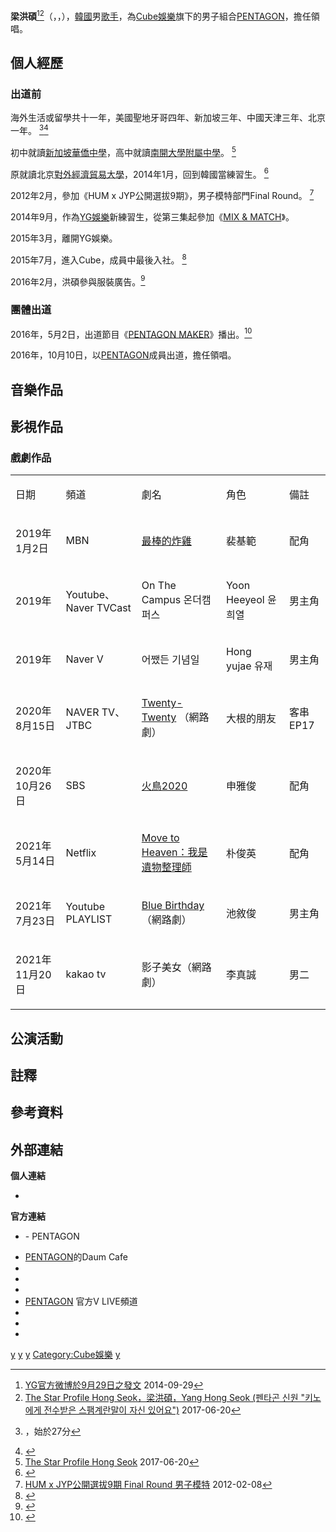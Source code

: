 {{藝人
| 姓名 = 洪碩
| 類型 = 男歌手
| 本名 = 梁洪碩
| 外文名 = 양홍석
| 圖片 = 190327 펜타곤 홍석 (2).jpg
| 國籍 = {{KOR}}
| 出生日期 = {{birth_date and age|1994|4|17}}
| 出生地點 = {{KOR}}[[京畿道|京畿道]][[城南市|城南市]]
| 羅馬拼音 = Yang Hong Seok
| 職業 = [[歌手|歌手]]、[[作曲家|作曲家]]
| 語言 = [[韓語|韓語]]、[[英語|英語]]、[[中文|中文]]
| 母校 = {{link-ko|亭子初等學校|정자초등학교}}<br>[[對外經濟貿易大學|北京對外經濟貿易大學]]<br>漢語言文學系同聲傳譯專業（退學）
| 出道地點 = {{KOR}}[[首爾特別市|首爾特別市]]
| 出道日期 = 2016年10月10日
| 出道作 = 《GORILLA》
| 活躍年代 = 2016年至今
| 經紀公司 = [[Cube娛樂|Cube娛樂]]
| 相關團體 = [[Pentagon_(男子組合)|PENTAGON]]
}}

'''梁洪碩'''<ref>[http://www.weibo.com/3161467712/BpeRQ4XwW YG官方微博於9月29日之發文] {{Wayback|url=http://www.weibo.com/3161467712/BpeRQ4XwW |date=20210809132437 }} 2014-09-29</ref><ref>[http://thestar.chosun.com/site/data/html_dir/2017/06/13/2017061302635.html The Star Profile Hong Seok，梁洪碩，Yang Hong Seok (펜타곤 신원 "키노에게 전수받은 스팸계란말이 자신 있어요")] {{Wayback|url=http://thestar.chosun.com/site/data/html_dir/2017/06/13/2017061302635.html |date=20171227235525 }}2017-06-20</ref>（{{lang-ko|'''양홍석'''}}，{{lang-en|'''Yang Hong Seok'''}}，{{bd|1994年|4月17日|catIdx=J}}），[[韓國|韓國]]男[[歌手|歌手]]，為[[Cube娛樂|Cube娛樂]]旗下的男子組合[[Pentagon_(男子組合)|PENTAGON]]，擔任領唱。{{notetag|name=melonhongseok|Melon洪碩個人介紹，2020-04-08，「洪碩是Pentagon的領唱。홍석 는 펜타곤의 리드보컬이다.」<ref>[https://www.melon.com/artist/timeline.htm?artistId=991779 洪碩Melon個人介紹] {{Wayback|url=https://www.melon.com/artist/timeline.htm?artistId=991779 |date=20190514080535 }} 2020-04-08</ref>}}

== 個人經歷 ==
===出道前===
海外生活或留學共十一年，美國聖地牙哥四年、新加坡三年、中國天津三年、北京一年。
<ref>{{Citation|last=StyLive|title=Yolo Live|date=2017-08-21|url=http://www.vlive.tv/video/38996|accessdate=2017-08-21|archive-date=2017-08-20|archive-url=https://web.archive.org/web/20170820073241/http://www.vlive.tv/video/38996|dead-url=no}}，始於27分</ref><ref>{{youtube|kGvqki9I1lU|161026 Pops in Seoul PENTAGON Hong Seok Profile|m=0|s=0}}</ref>

初中就讀[[新加坡華僑中學|新加坡華僑中學]]，高中就讀[[南開大學附屬中學|南開大學附屬中學]]。
<ref>[http://entertain.naver.com/read?oid=023&aid=0003289933 The Star Profile Hong Seok] {{webarchive|url=https://web.archive.org/web/20170802133413/http://entertain.naver.com/read?oid=023&aid=0003289933 |date=2017-08-02 }} 2017-06-20</ref>

原就讀北京[[對外經濟貿易大學|對外經濟貿易大學]]，2014年1月，回到韓國當練習生。
<ref>{{youtube|8i6XvD3wHVo|140925 Mnet MIX & MATCH Ep.03|m=2|s=24}}</ref>

2012年2月，參加《HUM x JYP公開選拔9期》，男子模特部門Final Round。
<ref>[http://tv.kakao.com/channel/2658164/cliplink/39909543 HUM x JYP公開選拔9期 Final Round 男子模特] {{Wayback|url=http://tv.kakao.com/channel/2658164/cliplink/39909543 |date=20170413071027 }} 2012-02-08</ref> 

2014年9月，作為[[YG娛樂|YG娛樂]]新練習生，從第三集起參加《[[MIX_&_MATCH|MIX & MATCH]]》。

2015年3月，離開YG娛樂。

2015年7月，進入Cube，成員中最後入社。
<ref>{{cite web |url=http://mwave.interest.me/mobileweb/enewsworld/tw/article/95497/ |title=MIX & MATCH 梁洪碩離開YG 正式簽進CUBE娛樂 |date=2015-07-15 |access-date=2016-04-29 |archive-url=https://web.archive.org/web/20160513033327/http://mwave.interest.me/mobileweb/enewsworld/tw/article/95497/ |archive-date=2016-05-13 |dead-url=yes }}</ref>

2016年2月，洪碩參與服裝廣告。<ref name="hyuna2">{{cite web|url=http://kpopn.niusnews.com/=K1oavrb0|title=泫雅、梁洪碩「Clriden」代言照|date=2016-02-07|access-date=2018-01-22|archive-url=https://web.archive.org/web/20170929001846/http://kpopn.niusnews.com/=K1oavrb0|archive-date=2017-09-29|dead-url=yes}}</ref>

===團體出道===
2016年，5月2日，出道節目《[[PENTAGON_MAKER|PENTAGON MAKER]]》播出。<ref>{{cite web |url=http://kpopn.niusnews.com/=K3t0uij2 |title=PENTAGON 出道實境節目5/2播出 |publisher=kpopn |date=2016-04-27 |author=Sylvia |language=zh |access-date=2018-06-26 |archive-url=https://web.archive.org/web/20170802175028/http://kpopn.niusnews.com/=K3t0uij2 |archive-date=2017-08-02 |dead-url=yes }}</ref>

2016年，10月10日，以[[Pentagon_(男子組合)|PENTAGON]]成員出道，擔任領唱。{{notetag|name=allposition|ETNews 新聞，2017-01-04，2017年期待的Idol Star：「Hui、隊長、主唱」「珍虎、主唱」「E'Dawn、主Rapper、主領舞」「洪碩、Yeo One、領唱」「信源、副唱、副Rapper」「閆桉、副唱」「Yuto、副Rapper、領舞」「Kino、副唱、副Rapper、主領舞」「禹奭、領Rapper」<ref>[http://www.etnews.com/20170104000258 2017年期待的Idol Star新聞] {{Wayback|url=http://www.etnews.com/20170104000258 |date=20180705092334 }} 2017-01-04</ref>}}{{notetag|name=asgard|10Asia 新聞，2017-09-18，青年時代2 Asgard是真正的偶像？PENTAGON個人資料：「Hui、Pentagon的隊長」「珍虎、Pentagon的主唱」「洪碩、Pentagon的領唱」「信源、Pentagon的副唱、門面」「Yeo One、Pentagon的領唱」「Kino、Pentagon的副唱」「禹奭、Pentagon的領Rapper」<ref>[http://entertain.naver.com/read?oid=312&aid=0000280284 青年時代2 Asgard是真正的偶像？ PENTAGON 個人資料] {{Wayback|url=http://entertain.naver.com/read?oid=312&aid=0000280284 |date=20180619214116 }} 2017-09-18</ref>}}{{notetag|name=rtkposition|Mnet Road To Kingdom，Pentagon 個人介紹，2020-04-24，「珍虎、主唱」「Hui、隊長、主唱、領舞」「洪碩、領唱」「信源、副唱」「Yeo One、領唱」「Yuto、領Rapper、領舞」「Kino、副唱、主領舞」「禹奭、主Rapper」<ref>[https://www.youtube.com/watch?v=hndG97cdnvY 한 눈에 보는 프로필 펜타곤(PENTAGON)] {{Wayback|url=https://www.youtube.com/watch?v=hndG97cdnvY |date=20200501133152 }} 2020-04-24</ref>}}{{notetag|name=rtkvocal|Mnet Road To Kingdom，Pentagon Vocal介紹，2020-04-27，「珍虎、Hui、主唱」「洪碩、Yeo One、領唱」「信源、閆桉、Kino、副唱」<ref>[https://www.youtube.com/watch?v=duo7Brzh3Ew 한 눈에 보는 포지션 보컬(Vocal) 편] {{Wayback|url=https://www.youtube.com/watch?v=duo7Brzh3Ew |date=20200504161606 }} 2020-04-27</ref>}}

== 音樂作品 ==
{{For|團體作品|Pentagon音樂作品列表}}

== 影視作品 ==
{{For|團體作品|Pentagon影視作品列表}}

=== 戲劇作品 ===
{| class="wikitable" style="background-color:#f9f9f9"
|-style="background:#041e42; color:white; font-weight:bold; text-align:left;"
|日期
|頻道
|劇名
|角色
|備註
|-
| 2019年1月2日
| MBN
| [[最棒的炸雞|最棒的炸雞]]
| 裴基範
| 配角
|-
| 2019年 
| Youtube、Naver TVCast
| On The Campus 온더캠퍼스 
| Yoon Heeyeol 윤희열
| 男主角
|-
| 2019年 
| Naver V
| 어쨌든 기념일 
| Hong yujae 유재
| 男主角
|-
| 2020年8月15日
| NAVER TV、JTBC
| [[Twenty-Twenty|Twenty-Twenty]] （網路劇）
| 大根的朋友
| 客串 EP17
|-
| 2020年10月26日
| SBS
| [[火鳥2020|火鳥2020]]
| 申雅俊
| 配角
|-
| 2021年5月14日
| Netflix
| [[Move_to_Heaven：我是遺物整理師|Move to Heaven：我是遺物整理師]]
| 朴俊英
| 配角
|-
| 2021年7月23日
| Youtube PLAYLIST
| [[Blue_Birthday_(電視劇)|Blue Birthday]]（網路劇）
| 池敘俊
| 男主角
|-
| 2021年11月20日
| kakao tv
| 影子美女（網路劇）
| 李真誠
| 男二
|}

== 公演活動 ==
{{For|團體公演|Pentagon演唱會列表}}

== 註釋==
{{ReflistH|2}}
{{NoteFoot}}
{{ReflistF}}

== 參考資料 ==
{{reflist|3}}

== 外部連結 ==
'''個人連結'''
* {{instagram|_hongseokie|洪碩 }}{{ko}}

'''官方連結'''
* {{official|http://www.cubeent.co.kr/pentagon|CUBE娛樂}} - PENTAGON
* [https://web.archive.org/web/20180604024436/http://cafe.daum.net/cube-pentagon PENTAGON]的Daum Cafe{{ko}}
* {{twitter|CUBE_PTG|PENTAGON}}{{ko}}
* {{instagram|CUBE_PTG|PENTAGON}}{{ko}}
* {{facebook|pentagon.unitedcube|PENTAGON}}{{ko}}
* [http://channels.vlive.tv/F2C18D/video PENTAGON] {{Wayback|url=http://channels.vlive.tv/F2C18D/video |date=20190612033438 }}官方V LIVE頻道
* {{youtube|channel=UCw4NcAAtRsjL-cGlBrUnMTQ|PENTAGON}}{{en}}
* {{twitter|cube_ptg_staff|PENTAGON Staff}}{{ko}}
* {{weibo|cubeptg|PENTAGON}}

{{PENTAGON}}
{{Cube Entertainment}}

[[Category:1994年出生|y]]
[[Category:韓國男歌手|y]]
[[Category:韓國流行音樂歌手|y]]
[[Category:Cube娛樂|Category:Cube娛樂]]
[[Category:PENTAGON|y]]